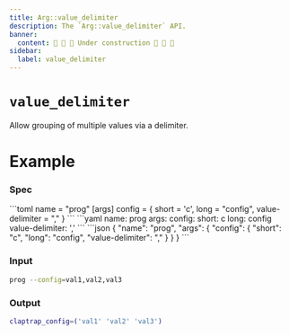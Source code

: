 ```yaml
---
title: Arg::value_delimiter
description: The `Arg::value_delimiter` API.
banner:
  content: 🚧 🚧 🚧 Under construction 🚧 🚧 🚧
sidebar:
  label: value_delimiter
---
```



# `value_delimiter` <LinkButton href="https://docs.rs/clap/latest/clap/struct.Arg.html#method.value_delimiter" icon="open-book" variant="minimal"></LinkButton>

<Badge text="since 0.1.0" size="small" />

Allow grouping of multiple values via a delimiter.

# Example

### Spec

<Tabs syncKey="format">
  <TabItem label="TOML">
```toml
name = "prog"
[args]
config = { short = 'c', long = "config", value-delimiter = "," }
```
  </TabItem>
  <TabItem label="YAML">
```yaml
name: prog
args:
  config:
    short: c
    long: config
    value-delimiter: ','
```
  </TabItem>
  <TabItem label="JSON">
```json
{
  "name": "prog",
  "args": {
    "config": {
      "short": "c",
      "long": "config",
      "value-delimiter": ","
    }
  }
}
```
  </TabItem>
</Tabs>

### Input

```bash
prog --config=val1,val2,val3
```

### Output

```bash
claptrap_config=('val1' 'val2' 'val3')
```
